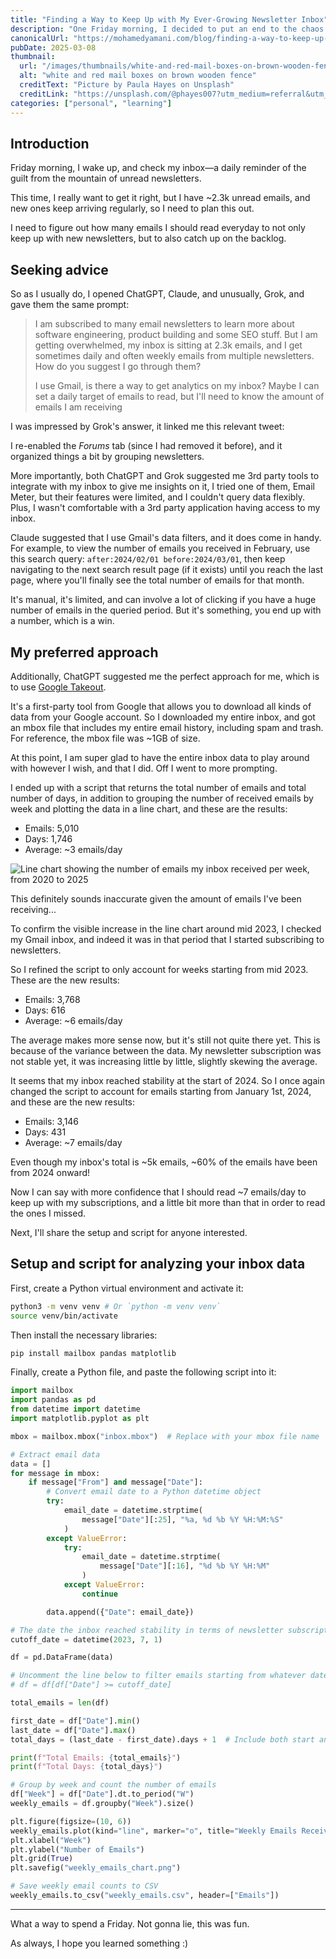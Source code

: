 ```yaml
---
title: "Finding a Way to Keep Up with My Ever-Growing Newsletter Inbox"
description: "One Friday morning, I decided to put an end to the chaos of my growing newsletter inbox with thousands of unread emails. Here's how I planned to tackle the overwhelm and set realistic reading goals."
canonicalUrl: "https://mohamedyamani.com/blog/finding-a-way-to-keep-up-with-my-ever-growing-newsletter-inbox/"
pubDate: 2025-03-08
thumbnail:
  url: "/images/thumbnails/white-and-red-mail-boxes-on-brown-wooden-fence.jpg"
  alt: "white and red mail boxes on brown wooden fence"
  creditText: "Picture by Paula Hayes on Unsplash"
  creditLink: "https://unsplash.com/@phayes007?utm_medium=referral&utm_source=mohamedyamani.com"
categories: ["personal", "learning"]
---
```



## Introduction

Friday morning, I wake up, and check my inbox—a daily reminder of the guilt from the mountain of unread newsletters.

This time, I really want to get it right, but I have ~2.3k unread emails, and new ones keep arriving regularly, so I need to plan this out.

I need to figure out how many emails I should read everyday to not only keep up with new newsletters, but to also catch up on the backlog.

## Seeking advice

So as I usually do, I opened ChatGPT, Claude, and unusually, Grok, and gave them the same prompt:

> I am subscribed to many email newsletters to learn more about software engineering, product building and some SEO stuff. But I am getting overwhelmed, my inbox is sitting at 2.3k emails, and I get sometimes daily and often weekly emails from multiple newsletters. How do you suggest I go through them?
>
> I use Gmail, is there a way to get analytics on my inbox? Maybe I can set a daily target of emails to read, but I'll need to know the amount of emails I am receiving

I was impressed by Grok's answer, it linked me this relevant tweet:

<TweetEmbed tweetId="1895467275945390558" />

I re-enabled the _Forums_ tab (since I had removed it before), and it organized things a bit by grouping newsletters.

More importantly, both ChatGPT and Grok suggested me 3rd party tools to integrate with my inbox to give me insights on it, I tried one of them, Email Meter, but their features were limited, and I couldn't query data flexibly. Plus, I wasn't comfortable with a 3rd party application having access to my inbox.

Claude suggested that I use Gmail's data filters, and it does come in handy. For example, to view the number of emails you received in February, use this search query: `after:2024/02/01 before:2024/03/01`, then keep navigating to the next search result page (if it exists) until you reach the last page, where you'll finally see the total number of emails for that month.

It's manual, it's limited, and can involve a lot of clicking if you have a huge number of emails in the queried period. But it's something, you end up with a number, which is a win.

## My preferred approach

Additionally, ChatGPT suggested me the perfect approach for me, which is to use [Google Takeout](https://takeout.google.com/settings/takeout).

It's a first-party tool from Google that allows you to download all kinds of data from your Google account. So I downloaded my entire inbox, and got an mbox file that includes my entire email history, including spam and trash. For reference, the mbox file was ~1GB of size.

At this point, I am super glad to have the entire inbox data to play around with however I wish, and that I did. Off I went to more prompting.

I ended up with a script that returns the total number of emails and total number of days, in addition to grouping the number of received emails by week and plotting the data in a line chart, and these are the results:

- Emails: 5,010
- Days: 1,746
- Average: ~3 emails/day

![Line chart showing the number of emails my inbox received per week, from 2020 to 2025](/images/weekly-emails-received-line-chart.png)

This definitely sounds inaccurate given the amount of emails I've been receiving...

To confirm the visible increase in the line chart around mid 2023, I checked my Gmail inbox, and indeed it was in that period that I started subscribing to newsletters.

So I refined the script to only account for weeks starting from mid 2023. These are the new results:

- Emails: 3,768
- Days: 616
- Average: ~6 emails/day

The average makes more sense now, but it's still not quite there yet. This is because of the variance between the data. My newsletter subscription was not stable yet, it was increasing little by little, slightly skewing the average.

It seems that my inbox reached stability at the start of 2024. So I once again changed the script to account for emails starting from January 1st, 2024, and these are the new results:

- Emails: 3,146
- Days: 431
- Average: ~7 emails/day

Even though my inbox's total is ~5k emails, ~60% of the emails have been from 2024 onward!

Now I can say with more confidence that I should read ~7 emails/day to keep up with my subscriptions, and a little bit more than that in order to read the ones I missed.

Next, I'll share the setup and script for anyone interested.

## Setup and script for analyzing your inbox data

First, create a Python virtual environment and activate it:

```bash
python3 -m venv venv # Or `python -m venv venv`
source venv/bin/activate
```

Then install the necessary libraries:

```bash
pip install mailbox pandas matplotlib
```

Finally, create a Python file, and paste the following script into it:

```python
import mailbox
import pandas as pd
from datetime import datetime
import matplotlib.pyplot as plt

mbox = mailbox.mbox("inbox.mbox")  # Replace with your mbox file name

# Extract email data
data = []
for message in mbox:
    if message["From"] and message["Date"]:
        # Convert email date to a Python datetime object
        try:
            email_date = datetime.strptime(
                message["Date"][:25], "%a, %d %b %Y %H:%M:%S"
            )
        except ValueError:
            try:
                email_date = datetime.strptime(
                    message["Date"][:16], "%d %b %Y %H:%M"
                )
            except ValueError:
                continue

        data.append({"Date": email_date})

# The date the inbox reached stability in terms of newsletter subscriptions
cutoff_date = datetime(2023, 7, 1)

df = pd.DataFrame(data)

# Uncomment the line below to filter emails starting from whatever date you set in `cutoff_date`
# df = df[df["Date"] >= cutoff_date]

total_emails = len(df)

first_date = df["Date"].min()
last_date = df["Date"].max()
total_days = (last_date - first_date).days + 1  # Include both start and end dates

print(f"Total Emails: {total_emails}")
print(f"Total Days: {total_days}")

# Group by week and count the number of emails
df["Week"] = df["Date"].dt.to_period("W")
weekly_emails = df.groupby("Week").size()

plt.figure(figsize=(10, 6))
weekly_emails.plot(kind="line", marker="o", title="Weekly Emails Received")
plt.xlabel("Week")
plt.ylabel("Number of Emails")
plt.grid(True)
plt.savefig("weekly_emails_chart.png")

# Save weekly email counts to CSV
weekly_emails.to_csv("weekly_emails.csv", header=["Emails"])
```

---

What a way to spend a Friday. Not gonna lie, this was fun.

As always, I hope you learned something :)
